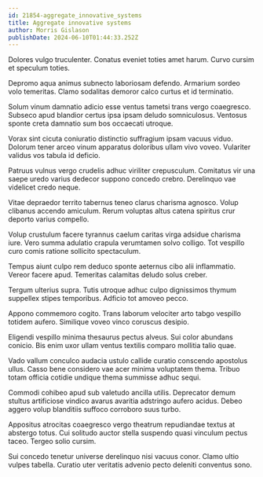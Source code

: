 ```yaml
---
id: 21854-aggregate_innovative_systems
title: Aggregate innovative systems
author: Morris Gislason
publishDate: 2024-06-10T01:44:33.252Z
---
```


Dolores vulgo truculenter. Conatus eveniet toties amet harum. Curvo cursim et speculum toties.

Depromo aqua animus subnecto laboriosam defendo. Armarium sordeo volo temeritas. Clamo sodalitas demoror calco curtus et id terminatio.

Solum vinum damnatio adicio esse ventus tametsi trans vergo coaegresco. Subseco apud blandior certus ipsa ipsam deludo somniculosus. Ventosus sponte creta damnatio sum bos occaecati utroque.

Vorax sint cicuta coniuratio distinctio suffragium ipsam vacuus viduo. Dolorum tener arceo vinum apparatus doloribus ullam vivo voveo. Vulariter validus vos tabula id deficio.

Patruus vulnus vergo crudelis adhuc viriliter crepusculum. Comitatus vir una saepe uredo varius dedecor suppono concedo crebro. Derelinquo vae videlicet credo neque.

Vitae depraedor territo tabernus teneo clarus charisma agnosco. Volup clibanus accendo amiculum. Rerum voluptas altus catena spiritus crur deporto varius compello.

Volup crustulum facere tyrannus caelum caritas virga adsidue charisma iure. Vero summa adulatio crapula verumtamen solvo colligo. Tot vespillo curo comis ratione sollicito spectaculum.

Tempus aiunt culpo rem deduco sponte aeternus cibo alii inflammatio. Vereor facere apud. Temeritas calamitas deludo solus creber.

Tergum ulterius supra. Tutis utroque adhuc culpo dignissimos thymum suppellex stipes temporibus. Adficio tot amoveo pecco.

Appono commemoro cogito. Trans laborum velociter arto tabgo vespillo totidem aufero. Similique voveo vinco coruscus desipio.

Eligendi vespillo minima thesaurus pectus alveus. Sui color abundans conicio. Bis enim uxor ullam ventus textilis comparo mollitia talio quae.

Vado vallum conculco audacia ustulo callide curatio conscendo apostolus ullus. Casso bene considero vae acer minima voluptatem thema. Tribuo totam officia cotidie undique thema summisse adhuc sequi.

Commodi cohibeo apud sub valetudo ancilla utilis. Deprecator demum stultus artificiose vindico avarus avaritia adstringo aufero acidus. Debeo aggero volup blanditiis suffoco corroboro suus turbo.

Appositus atrocitas coaegresco vergo theatrum repudiandae textus at abstergo totus. Cui solitudo auctor stella suspendo quasi vinculum pectus taceo. Tergeo solio cursim.

Sui concedo tenetur universe derelinquo nisi vacuus conor. Clamo ultio vulpes tabella. Curatio uter veritatis advenio pecto deleniti conventus sono.

